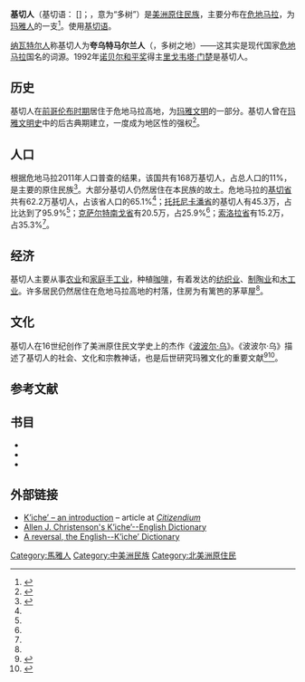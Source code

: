 {{noteTA|1=zh-cn:玛雅;zh-tw:馬雅;}}
{{Infobox ethnic group
| group      = 基切人
| population = 1,680,551：
[[危地马拉|危地马拉]]总人口的11.28%<ref name="Censo2018">{{cite web|url=https://www.censopoblacion.gt/archivos/resultados_censo2018.pdf|title=Resultados Censo 2018|publisher=Instituto Nacional de Estadistica Guatemala|accessdate=9 May 2020|archive-date=2020-07-06|archive-url=https://web.archive.org/web/20200706204820/https://www.censopoblacion.gt/archivos/resultados_censo2018.pdf|dead-url=no}}</ref>
| region1    = {{flag|Guatemala}}
| pop1       = 1,680,551
| ref1       = <ref name="Censo2018"/>
| region2    = [[基切省|基切省]]
| pop2       = 570,985
| ref2       = <ref name="Censo2018"/>
| region3    = [[托托尼卡潘省|托托尼卡潘省]]
| pop3       = 405,765
| ref3       = <ref name="Censo2018"/>
| region4    = [[克薩爾特南戈省|克薩爾特南戈省]]
| pop4       = 227,663
| ref4       = <ref name="Censo2018"/>
| region5    = [[索洛拉省|索洛拉省]]
| pop5       = 180,488
| ref5       = <ref name="Censo2018"/>
| region6    = [[蘇奇特佩克斯省|蘇奇特佩克斯省]]
| pop6       = 143,396
| ref6       = <ref name="Censo2018"/>
| region7    = 
| pop7       = 
| ref7       = 
| region8    = 
| pop8       = 
| ref8       = 
| region9    = 
| pop9       = 
| ref9       = 
| region10   = 
| pop10      = 
| ref10      = 
| languages  = [[西班牙语|西班牙语]]、[[基切語|基切語]]
| religions  = [[天主教會|天主教]]、[[福音主義|福音主義]]、{{tsl|en|Maya religion|玛雅宗教}}
| related-c  = {{tsl|en|Kaqchikel people|卡克奇克尔人}}、{{tsl|en|Tzʼutujil people|楚图希尔人}}、{{tsl|en|Uspantek language|乌斯潘特克语|乌斯潘特克人}}、{{tsl|en|Sakapultek people|萨卡普尔特克人}}
| footnotes  = 
}}
'''基切人'''（基切语：{{lang|quc|Kʼicheʼ}} [{{IPA|kʼi ˈtʃeʔ|}}]；{{lang-es|Quiché}}，意为“多树”）是[[美洲原住民|美洲原住民族]]，主要分布在[[危地马拉|危地马拉]]，为[[玛雅人|玛雅人]]的一支<ref name=Baily1>{{cite book |last=Baily |first=John |title=Central America; Describing Each of the States of Guatemala, Honduras, Salvador, Nicaragua, and Costa Rica |year=1850 |publisher=Trelawney Saunders |location=London |page=83 |url=http://www.wdl.org/en/item/7306/view/1/83/ |access-date=2020-07-06 |archive-date=2020-07-08 |archive-url=https://web.archive.org/web/20200708030135/https://www.wdl.org/en/item/7306/view/1/83/ |dead-url=no }}</ref>。使用[[基切语|基切语]]。

[[纳瓦特尔人|纳瓦特尔人]]称基切人为'''夸乌特马尔兰人'''（{{lang|nci|Cuauhtēmallān}}，多树之地）——这其实是现代国家[[危地马拉|危地马拉]]国名的词源。1992年[[诺贝尔和平奖|诺贝尔和平奖]]得主[[里戈韦塔·门楚|里戈韦塔·门楚]]是基切人。

== 历史 ==
基切人在[[前哥伦布时期|前哥伦布时期]]居住于危地马拉高地，为[[玛雅文明|玛雅文明]]的一部分。基切人曾在[[玛雅文明的历史|玛雅文明史]]中的后古典期建立{{le|基切王国|Kʼicheʼ kingdom of Qʼumarkaj}}，一度成为地区性的强权<ref name="baike">{{cite encyclopedia |editor=中国大百科全书出版社 |year=1998 |encyclopedia=[[中国大百科全书|中国大百科全书]] |edition=1 |series=民族 |publisher=中国大百科全书出版社 |location=北京 |page=192}}</ref>。

== 人口 ==
根据危地马拉2011年人口普查的结果，该国共有168万基切人，占总人口的11%，是主要的原住民族<ref name="ine.gob.gt">{{cite web |url=http://www.ine.gob.gt/sistema/uploads/2014/02/26/L5pNHMXzxy5FFWmk9NHCrK9x7E5Qqvvy.pdf |format=PDF |title=Caracterización |publisher=National Institute of Statistics (Guatemala) |accessdate=2017-10-17 |archive-date=2014-08-08 |archive-url=https://web.archive.org/web/20140808055724/http://www.ine.gob.gt/sistema/uploads/2014/02/26/L5pNHMXzxy5FFWmk9NHCrK9x7E5Qqvvy.pdf |dead-url=no }}</ref>。大部分基切人仍然居住在本民族的故土{{le|危地马拉高地|Guatemalan highlands}}。危地马拉的[[基切省|基切省]]共有62.2万基切人，占该省人口的65.1%<ref name="ine.gob.gt"/>；[[托托尼卡潘省|托托尼卡潘省]]的基切人有45.3万，占比达到了95.9%<ref name="ine.gob.gt"/>；[[克萨尔特南戈省|克萨尔特南戈省]]有20.5万，占25.9%<ref name="ine.gob.gt"/>；[[索洛拉省|索洛拉省]]有15.2万，占35.3%<ref name="ine.gob.gt"/>。

== 经济 ==
基切人主要从事[[农业|农业]]和[[手工业|家庭手工业]]，种植[[咖啡|咖啡]]，有着发达的[[纺织业|纺织业]]、[[陶器|制陶业]]和[[木工|木工业]]。许多居民仍然居住在危地马拉高地的村落，住房为有篱笆的茅草屋<ref name="baike"/>。

== 文化 ==
基切人在16世纪创作了美洲原住民文学史上的杰作《[[波波尔·乌|波波尔·乌]]》。《波波尔·乌》描述了基切人的社会、文化和宗教神话，也是后世研究玛雅文化的重要文献<ref>{{Cite book|url=https://books.google.com/books?id=hJx47n_sm-YC&lpg=PP1&pg=PA3#v=snippet&q=book%20of%20events&f=false|title=Popol Vuh: The Sacred Book of the Maya|date=2003|publisher=University of Oklahoma Press|isbn=9780806138398|language=en|access-date=2020-07-06|archive-date=2020-08-02|archive-url=https://web.archive.org/web/20200802164730/https://books.google.com/books?id=hJx47n_sm-YC&lpg=PP1&pg=PA3#v=snippet&q=book%20of%20events&f=false|dead-url=no}}</ref><ref name=":0">{{Cite journal|last=Quiroa|first=Nestor|date=August 2013|title=Missionary Exegesis of the Popol Vuh: Maya-Kʼicheʼ Cultural and Religious Continuity in Colonial and Contemporary Highland Guatemala|url=https://archive.org/details/sim_history-of-religions_2013-08_53_1/page/66|journal=History of Religions|volume= 53|pages=66|doi=10.1086/671250|jstor=671250}}</ref>。

== 参考文献 ==
{{Reflist}}

==书目==
{{refbegin}}<!--BEGIN biblio format. If indent param. is used,  Pls use a colon (:) instead of asterisk (*) for bullet markers in the references list -->
* {{cite book |author=Carmack, Robert M.  |year=1973 |title=Quichéan Civilization: The Ethnohistoric, Ethnographic and Archaeological sources |location=Berkeley and Los Angeles |publisher=[[加州大學出版社|University of California Press]] |isbn=0-520-01963-6 |oclc=649816 |url=https://archive.org/details/quicheanciviliza0000carm }}
* {{cite book |author=Carmack, Robert M. |year=1981 |title=The Quiché Mayas of Utatlán: The Evolution of a Highland Guatemala Kingdom |series=Civilization of the American Indian series, no. 155 |location=Norman |publisher=University of Oklahoma Press |isbn=0-8061-1546-7 |oclc=6555814|url=https://archive.org/details/quichemayasofuta0000carm }}
* {{cite book |author=Coe, Michael D. |year=1999 |title=The Maya |url=https://archive.org/details/maya0000coem_h0k7 |edition=6th edition, fully revised and expanded |series=Ancient peoples and places series|location=London and New York |publisher={{tsl|en|Thames & Hudson||Thames & Hudson}} |isbn=0-500-28066-5 |oclc=59432778}}
{{refend}}<!-- END biblio format style -->

== 外部链接 ==
* [http://en.citizendium.org/wiki/K%27iche%27 Kʼicheʼ – an introduction] {{Wayback|url=http://en.citizendium.org/wiki/K%27iche%27 |date=20201122084538 }} – article at ''[[大众百科|Citizendium]]''
* [http://www.famsi.org/mayawriting/dictionary/christenson/quidic_complete.pdf Allen J. Christenson's Kʼicheʼ--English Dictionary] {{Wayback|url=http://www.famsi.org/mayawriting/dictionary/christenson/quidic_complete.pdf |date=20120717015111 }}
* [http://www.taterenner.com/engkiche.pdf A reversal, the English--Kʼicheʼ Dictionary] {{Wayback|url=http://www.taterenner.com/engkiche.pdf |date=20120205021113 }}
{{Authority control}}
[[Category:馬雅人|Category:馬雅人]]
[[Category:中美洲民族|Category:中美洲民族]]
[[Category:北美洲原住民|Category:北美洲原住民]]